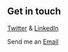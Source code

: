 ## Get in touch

[Twitter](https://twitter.com/Jonatha94034547) & [LinkedIn](https://www.linkedin.com/in/jonathan-aguero-256648137/)

Send me an [Email](mailto:aguerojonathanivan@gmail.com)
